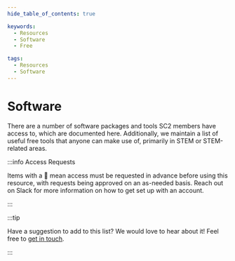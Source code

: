 ```yaml
---
hide_table_of_contents: true

keywords:
  - Resources
  - Software
  - Free

tags:
  - Resources
  - Software
---
```


# Software

There are a number of software packages and tools SC2 members have access to, which are documented here. Additionally, we maintain a list of useful free tools that anyone can make use of, primarily in STEM or STEM-related areas.

:::info Access Requests

Items with a 🔐 mean access must be requested in advance before using this resource, with requests being approved on an as-needed basis. Reach out on Slack for more information on how to get set up with an account.

:::

:::tip

Have a suggestion to add to this list? We would love to hear about it! Feel free to [get in touch](/contact).

:::

